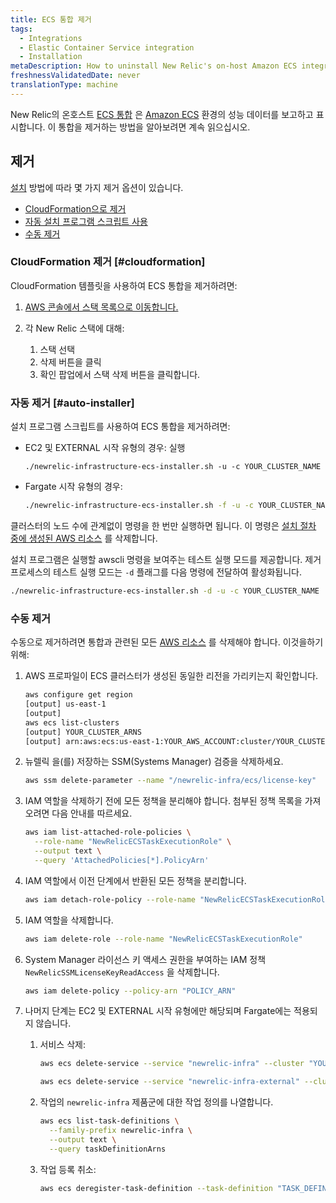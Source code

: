 ```yaml
---
title: ECS 통합 제거
tags:
  - Integrations
  - Elastic Container Service integration
  - Installation
metaDescription: How to uninstall New Relic's on-host Amazon ECS integration.
freshnessValidatedDate: never
translationType: machine
---
```


New Relic의 온호스트 [ECS 통합](/docs/introduction-amazon-ecs-integration) 은 [Amazon ECS](https://docs.aws.amazon.com/ecs/index.html) 환경의 성능 데이터를 보고하고 표시합니다. 이 통합을 제거하는 방법을 알아보려면 계속 읽으십시오.

## 제거

[설치](/docs/install-ecs-integration#install-ec2) 방법에 따라 몇 가지 제거 옵션이 있습니다.

* [CloudFormation으로 제거](#cloudformation)
* [자동 설치 프로그램 스크립트 사용](#auto-installer)
* [수동 제거](#manual-uninstall)

### CloudFormation 제거 [#cloudformation]

CloudFormation 템플릿을 사용하여 ECS 통합을 제거하려면:

1. [AWS 콘솔에서 스택 목록으로 이동합니다.](https://console.aws.amazon.com/cloudformation/home?#/stacks?filteringText=&filteringStatus=active&viewNested=true&hideStacks=false)

2. 각 New Relic 스택에 대해:

   1. 스택 선택
   2. 삭제 버튼을 클릭
   3. 확인 팝업에서 스택 삭제 버튼을 클릭합니다.

### 자동 제거 [#auto-installer]

설치 프로그램 스크립트를 사용하여 ECS 통합을 제거하려면:

* EC2 및 EXTERNAL 시작 유형의 경우: 실행

  ```ah
  ./newrelic-infrastructure-ecs-installer.sh -u -c YOUR_CLUSTER_NAME
  ```

* Fargate 시작 유형의 경우:

  ```sh
  ./newrelic-infrastructure-ecs-installer.sh -f -u -c YOUR_CLUSTER_NAME
  ```

클러스터의 노드 수에 관계없이 명령을 한 번만 실행하면 됩니다. 이 명령은 [설치 절차 중에 생성된 AWS 리소스](/docs/install-ecs-integration#aws-resources) 를 삭제합니다.

설치 프로그램은 실행할 awscli 명령을 보여주는 테스트 실행 모드를 제공합니다. 제거 프로세스의 테스트 실행 모드는 `-d` 플래그를 다음 명령에 전달하여 활성화됩니다.

```sh
./newrelic-infrastructure-ecs-installer.sh -d -u -c YOUR_CLUSTER_NAME
```

### 수동 제거

수동으로 제거하려면 통합과 관련된 모든 [AWS 리소스](/docs/install-ecs-integration#aws-resources) 를 삭제해야 합니다. 이것을하기 위해:

1. AWS 프로파일이 ECS 클러스터가 생성된 동일한 리전을 가리키는지 확인합니다.

   ```sh
   aws configure get region
   [output] us-east-1
   [output] 
   aws ecs list-clusters
   [output] YOUR_CLUSTER_ARNS	
   [output] arn:aws:ecs:us-east-1:YOUR_AWS_ACCOUNT:cluster/YOUR_CLUSTER
   ```

2. 뉴렐릭 <InlinePopover type="licenseKey"/>을(를) 저장하는 SSM(Systems Manager) 검증을 삭제하세요.

   ```sh
   aws ssm delete-parameter --name "/newrelic-infra/ecs/license-key"
   ```

3. IAM 역할을 삭제하기 전에 모든 정책을 분리해야 합니다. 첨부된 정책 목록을 가져오려면 다음 안내를 따르세요.

   ```sh
   aws iam list-attached-role-policies \
     --role-name "NewRelicECSTaskExecutionRole" \
     --output text \
     --query 'AttachedPolicies[*].PolicyArn'
   ```

4. IAM 역할에서 이전 단계에서 반환된 모든 정책을 분리합니다.

   ```sh
   aws iam detach-role-policy --role-name "NewRelicECSTaskExecutionRole" --policy-arn "POLICY_ARN"
   ```

5. IAM 역할을 삭제합니다.

   ```sh
   aws iam delete-role --role-name "NewRelicECSTaskExecutionRole"
   ```

6. System Manager 라이선스 키 액세스 권한을 부여하는 IAM 정책 `NewRelicSSMLicenseKeyReadAccess` 을 삭제합니다.

   ```sh
   aws iam delete-policy --policy-arn "POLICY_ARN"
   ```

7. 나머지 단계는 EC2 및 EXTERNAL 시작 유형에만 해당되며 Fargate에는 적용되지 않습니다.

   1. 서비스 삭제:

      ```sh
      aws ecs delete-service --service "newrelic-infra" --cluster "YOUR_CLUSTER_NAME"
      ```

      ```sh
      aws ecs delete-service --service "newrelic-infra-external" --cluster "YOUR_CLUSTER_NAME"
      ```

   2. 작업의 `newrelic-infra` 제품군에 대한 작업 정의를 나열합니다.

      ```sh
      aws ecs list-task-definitions \
        --family-prefix newrelic-infra \
        --output text \
        --query taskDefinitionArns
      ```

   3. 작업 등록 취소:

      ```sh
      aws ecs deregister-task-definition --task-definition "TASK_DEFINITION_ARN"
      ```
